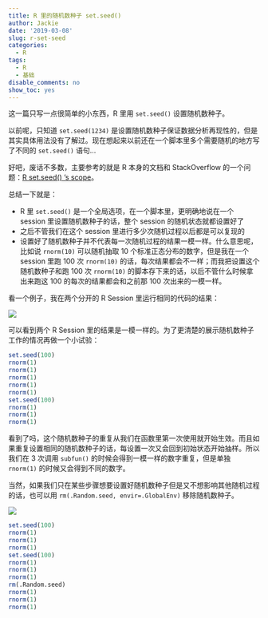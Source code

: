 ```yaml
---
title: R 里的随机数种子 set.seed()
author: Jackie
date: '2019-03-08'
slug: r-set-seed
categories:
  - R
tags:
  - R
  - 基础
disable_comments: no
show_toc: yes
---
```


这一篇只写一点很简单的小东西，R 里用 `set.seed()` 设置随机数种子。

以前呢，只知道 `set.seed(1234)` 是设置随机数种子保证数据分析再现性的，但是其实具体用法没有了解过。现在想起来以前还在一个脚本里多个需要随机的地方写了不同的 `set.seed()` 语句...

好吧，废话不多数，主要参考的就是 R 本身的文档和 StackOverflow 的一个问题：[R set.seed() 's scope](https://stackoverflow.com/questions/25513204/r-set-seed-s-scope)。

总结一下就是：

- R 里 `set.seed()` 是一个全局选项，在一个脚本里，更明确地说在一个 session 里设置随机数种子的话，整个 session 的随机状态就都设置好了
- 之后不管我们在这个 session 里进行多少次随机过程以后都是可以复现的
- 设置好了随机数种子并不代表每一次随机过程的结果一模一样。什么意思呢，比如说 `rnorm(10)` 可以随机抽取 10 个标准正态分布的数字，但是我在一个 session 里跑 100 次 `rnorm(10)` 的话，每次结果都会不一样；而我把设置这个随机数种子和跑 100 次 `rnorm(10)` 的脚本存下来的话，以后不管什么时候拿出来跑这 100 的每次的结果都会和之前那 100 次出来的一模一样。

看一个例子，我在两个分开的 R Session 里运行相同的代码的结果：

![](/post/2019-03-08-r-set-seed_files/1.setseed.png)

可以看到两个 R Session 里的结果是一模一样的。为了更清楚的展示随机数种子工作的情况再做一个小试验：

```r
set.seed(100)
rnorm(1)
rnorm(1)
rnorm(1)
rnorm(1)
rnorm(1)
set.seed(100)
rnorm(1)
rnorm(1)
rnorm(1)
```

看到了吗，这个随机数种子的重复从我们在函数里第一次使用就开始生效。而且如果重复设置相同的随机数种子的话，每设置一次又会回到初始状态开始抽样。所以我们在 3 次调用 `subfun()` 的时候会得到一模一样的数字重复，但是单独 `rnorm(1)` 的时候又会得到不同的数字。

当然，如果我们只在某些步骤想要设置好随机数种子但是又不想影响其他随机过程的话，也可以用 `rm(.Random.seed, envir=.GlobalEnv)` 移除随机数种子。

![](/post/2019-03-08-r-set-seed_files/2.rmseed.png)

```r
set.seed(100)
rnorm(1)
rnorm(1)
rnorm(1)
set.seed(100)
rnorm(1)
rnorm(1)
rnorm(1)
rm(.Random.seed)
rnorm(1)
rnorm(1)
rnorm(1)
```